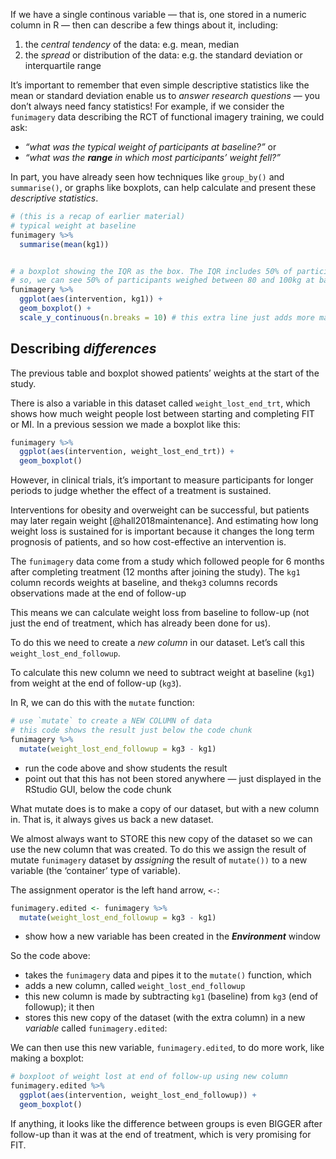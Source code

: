 
If we have a single continous variable — that is, one stored in a numeric column in R —  then can describe a few things about it, including:

1. the *central tendency* of the data: e.g. mean, median
2. the *spread* or distribution of the data: e.g. the standard deviation or interquartile range

It's important to remember that even simple descriptive statistics like the mean or standard deviation enable us to *answer research questions* — you don't always need fancy statistics! For example, if we consider the `funimagery` data describing the RCT of functional imagery training, we could ask:

- *"what was the typical weight of participants at baseline?"* or
- *"what was the **range** in which most participants' weight fell?"*

In part, you have already seen how techniques like `group_by()` and `summarise()`, or graphs like boxplots, can help calculate and present these *descriptive statistics*.


```r
# (this is a recap of earlier material)
# typical weight at baseline
funimagery %>%
  summarise(mean(kg1))


# a boxplot showing the IQR as the box. The IQR includes 50% of participants
# so, we can see 50% of participants weighed between 80 and 100kg at baseline
funimagery %>%
  ggplot(aes(intervention, kg1)) +
  geom_boxplot() +
  scale_y_continuous(n.breaks = 10) # this extra line just adds more marks on the y-axis
```




## Describing *differences*

The previous table and boxplot showed patients' weights at the start of the study.

There is also a variable in this dataset called `weight_lost_end_trt`,
which shows how much weight people lost between starting and completing FIT or MI.
In a previous session we made a boxplot like this:

```r
funimagery %>%
  ggplot(aes(intervention, weight_lost_end_trt)) +
  geom_boxplot()
```

However, in clinical trials, it's important to measure participants for longer periods to judge whether the effect of a treatment is sustained.

Interventions for obesity and overweight can be successful, but patients may later regain weight [@hall2018maintenance]. And estimating how long weight loss is sustained for is important because it changes the long term prognosis of patients, and so how cost-effective an intervention is.

The `funimagery` data come from a study which followed people for 6 months after completing treatment (12 months after joining the study). The `kg1` column records weights at baseline, and the`kg3` columns
records observations made at the end of follow-up


This means we can calculate weight loss from baseline to follow-up (not just the end of treatment, which has already been done for us).

To do this we need to create a *new column* in our dataset. Let's call this `weight_lost_end_followup`.

To calculate this new column we need to subtract weight at baseline (`kg1`) from weight at the end of follow-up (`kg3`).

In R, we can do this with the `mutate` function:

```r
# use `mutate` to create a NEW COLUMN of data
# this code shows the result just below the code chunk
funimagery %>%
  mutate(weight_lost_end_followup = kg3 - kg1)
```


:::{.direction}

- run the code above and show students the result
- point out that this has not been stored anywhere — just displayed in the RStudio GUI, below the code chunk

:::


What mutate does is to make a copy of our dataset, but with a new column in. That
is, it always gives us back a new dataset.

We almost always want to STORE this new copy of the dataset so we
can use the new column that was created.
To do this we assign the result of mutate `funimagery` dataset by *assigning*
the result of `mutate())` to a new variable (the 'container' type of variable).

The assignment operator is the left hand arrow, `<-`:

```r
funimagery.edited <- funimagery %>%
  mutate(weight_lost_end_followup = kg3 - kg1)
```


:::{.direction}

- show how a new variable has been created in the ***Environment*** window

:::


So the code above:

- takes the `funimagery` data and pipes it to the `mutate()` function, which
- adds a new column, called `weight_lost_end_followup`
- this new column is made by subtracting `kg1` (baseline) from `kg3` (end of followup); it then
- stores this new copy of the dataset (with the extra column) in a new *variable* called `funimagery.edited`:


We can then use this new variable, `funimagery.edited`, to do more work, like making a boxplot:

```r
# boxploot of weight lost at end of follow-up using new column
funimagery.edited %>%
  ggplot(aes(intervention, weight_lost_end_followup)) +
  geom_boxplot()
```

If anything, it looks like the difference between groups is even BIGGER after follow-up than it was at the end of treatment, which is very promising for FIT.
